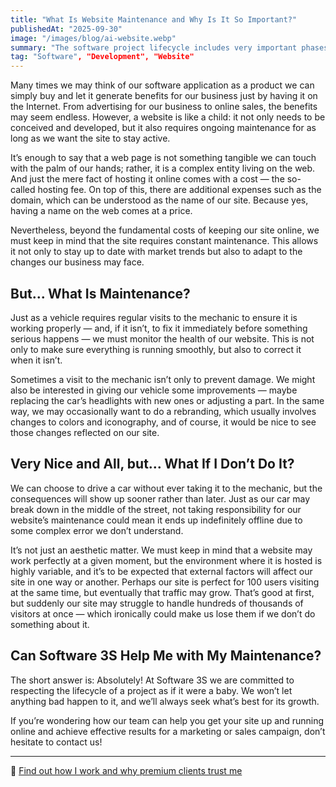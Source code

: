 ```yaml
---
title: "What Is Website Maintenance and Why Is It So Important?"
publishedAt: "2025-09-30"
image: "/images/blog/ai-website.webp"
summary: "The software project lifecycle includes very important phases that go far beyond publishing our site online, and we must take care of them so our website stays relevant"
tag: "Software", "Development", "Website"
---
```


Many times we may think of our software application as a product we can simply buy and let it generate benefits for our business just by having it on the Internet. From advertising for our business to online sales, the benefits may seem endless. However, a website is like a child: it not only needs to be conceived and developed, but it also requires ongoing maintenance for as long as we want the site to stay active.

It’s enough to say that a web page is not something tangible we can touch with the palm of our hands; rather, it is a complex entity living on the web. And just the mere fact of hosting it online comes with a cost — the so-called hosting fee. On top of this, there are additional expenses such as the domain, which can be understood as the name of our site. Because yes, having a name on the web comes at a price.

Nevertheless, beyond the fundamental costs of keeping our site online, we must keep in mind that the site requires constant maintenance. This allows it not only to stay up to date with market trends but also to adapt to the changes our business may face.

## But... What Is Maintenance?

Just as a vehicle requires regular visits to the mechanic to ensure it is working properly — and, if it isn’t, to fix it immediately before something serious happens — we must monitor the health of our website. This is not only to make sure everything is running smoothly, but also to correct it when it isn’t.

Sometimes a visit to the mechanic isn’t only to prevent damage. We might also be interested in giving our vehicle some improvements — maybe replacing the car’s headlights with new ones or adjusting a part. In the same way, we may occasionally want to do a rebranding, which usually involves changes to colors and iconography, and of course, it would be nice to see those changes reflected on our site.

## Very Nice and All, but... What If I Don’t Do It?

We can choose to drive a car without ever taking it to the mechanic, but the consequences will show up sooner rather than later. Just as our car may break down in the middle of the street, not taking responsibility for our website’s maintenance could mean it ends up indefinitely offline due to some complex error we don’t understand.

It’s not just an aesthetic matter. We must keep in mind that a website may work perfectly at a given moment, but the environment where it is hosted is highly variable, and it’s to be expected that external factors will affect our site in one way or another. Perhaps our site is perfect for 100 users visiting at the same time, but eventually that traffic may grow. That’s good at first, but suddenly our site may struggle to handle hundreds of thousands of visitors at once — which ironically could make us lose them if we don’t do something about it.

## Can Software 3S Help Me with My Maintenance?

The short answer is: Absolutely! At Software 3S we are committed to respecting the lifecycle of a project as if it were a baby. We won’t let anything bad happen to it, and we’ll always seek what’s best for its growth.

If you’re wondering how our team can help you get your site up and running online and achieve effective results for a marketing or sales campaign, don’t hesitate to contact us!

---

🔗 [Find out how I work and why premium clients trust me](/about)
